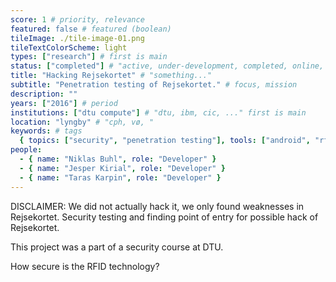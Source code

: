 ```yaml
---
score: 1 # priority, relevance
featured: false # featured (boolean)
tileImage: ./tile-image-01.png
tileTextColorScheme: light
types: ["research"] # first is main
status: ["completed"] # "active, under-development, completed, online, ..."
title: "Hacking Rejsekortet" # "something..."
subtitle: "Penetration testing of Rejsekortet." # focus, mission
description: ""
years: ["2016"] # period
institutions: ["dtu compute"] # "dtu, ibm, cic, ..." first is main
location: "lyngby" # "cph, vø, "
keywords: # tags
  { topics: ["security", "penetration testing"], tools: ["android", "rfid"] } # tech stack
people:
  - { name: "Niklas Buhl", role: "Developer" }
  - { name: "Jesper Kirial", role: "Developer" }
  - { name: "Taras Karpin", role: "Developer" }
---
```


DISCLAIMER: We did not actually hack it, we only found weaknesses in Rejsekortet. Security testing and finding point of entry for possible hack of Rejsekortet.

This project was a part of a security course at DTU.

How secure is the RFID technology?

